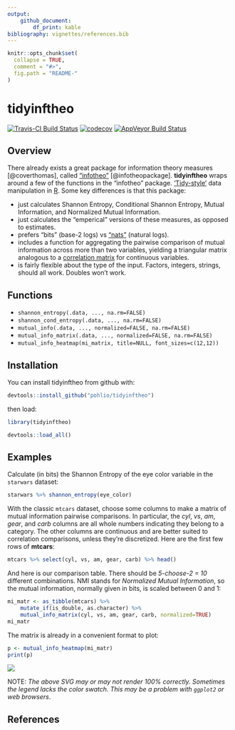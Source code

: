 ```yaml
---
output: 
    github_document:
        df_print: kable
bibliography: vignettes/references.bib
---
```


<!-- README.md is generated from README.Rmd. Please edit that file -->

```r
knitr::opts_chunk$set(
  collapse = TRUE,
  comment = "#>",
  fig.path = "README-"
)
```

# tidyinftheo

[![Travis-CI Build Status](https://travis-ci.org/pohlio/tidyinftheo.svg?branch=master)](https://travis-ci.org/pohlio/tidyinftheo)
[![codecov](https://codecov.io/gh/pohlio/tidyinftheo/branch/master/graph/badge.svg)](https://codecov.io/gh/pohlio/tidyinftheo)
[![AppVeyor Build Status](https://ci.appveyor.com/api/projects/status/github/pohlio/tidyinftheo?branch=master&svg=true)](https://ci.appveyor.com/project/pohlio/tidyinftheo)

## Overview
There already exists a great package for information theory measures [@coverthomas], called ["infotheo"](https://cran.r-project.org/web/packages/infotheo/index.html) [@infotheopackage].  **tidyinftheo** wraps around
a few of the functions in the "infotheo" package.  ['Tidy-style'](https://tidyverse.org/) data manipulation in [R](https://cran.r-project.org/).  Some key differences is that this package:

- just calculates Shannon Entropy, Conditional Shannon Entropy, Mutual Information, and Normalized Mutual Information.
- just calculates the "emperical" versions of these measures, as opposed to estimates.
- prefers "bits" (base-2 logs) vs ["nats"](https://en.wikipedia.org/wiki/Nat_(unit)) (natural logs).
- includes a function for aggregating the pairwise comparison of mutual information across more than two variables, yielding a triangular matrix analogous to a [correlation matrix](http://www.statisticshowto.com/correlation-matrix/) for continuous variables.  
- is fairly flexible about the type of the input.  Factors, integers, strings, should all work.  Doubles won't work.    

## Functions

- `shannon_entropy(.data, ..., na.rm=FALSE)`
- `shannon_cond_entropy(.data, ..., na.rm=FALSE)`
- `mutual_info(.data, ..., normalized=FALSE, na.rm=FALSE)`
- `mutual_info_matrix(.data, ..., normalized=FALSE, na.rm=FALSE)`
- `mutual_info_heatmap(mi_matrix, title=NULL, font_sizes=c(12,12))`

## Installation
You can install tidyinftheo from github with:

```R
devtools::install_github("pohlio/tidyinftheo")
```
then load:
```R
library(tidyinftheo)
```
```r
devtools::load_all()
```

## Examples

Calculate (in bits) the Shannon Entropy of the eye color variable in the `starwars` dataset:
```r
starwars %>% shannon_entropy(eye_color)
```
With the classic `mtcars` dataset, choose some columns to make a matrix of mutual information pairwise comparisons.  In particular, the *cyl*, *vs*, *am*, *gear*, and *carb* columns are all whole numbers indicating they belong to a category.  The other columns are continuous and are better suited to correlation comparisons, unless they're discretized.  Here are the first few rows of **mtcars**:

```r
mtcars %>% select(cyl, vs, am, gear, carb) %>% head()
```
And here is our comparison table.  There should be *5-choose-2 = 10* different combinations.  NMI stands for *Normalized Mutual Information*, so the mutual information, normally given in bits, is scaled between 0 and 1:
```r
mi_matr <- as_tibble(mtcars) %>% 
    mutate_if(is_double, as.character) %>%
    mutual_info_matrix(cyl, vs, am, gear, carb, normalized=TRUE)
mi_matr
```
The matrix is already in a convenient format to plot:
```R
p <- mutual_info_heatmap(mi_matr)
print(p)
```
<!-- This is annoying, but the auto-generated .svg needs to be in a subdir to be CRAN compliant
     e.g. https://github.com/rstudio/sparklyr/issues/548  -->
![](tools/README-plot-1.svg)

NOTE: *The above SVG may or may not render 100% correctly.  Sometimes the legend lacks the color swatch.  This may be a problem with `ggplot2` or web browsers*.  

## References
